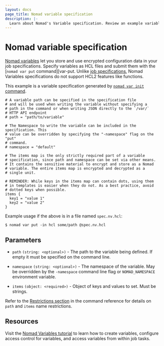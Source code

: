 ```yaml
---
layout: docs
page_title: Nomad variable specification
description: |-
  Learn about Nomad's Variable specification. Review an example variable specification. Configure path, namespace, and items.
---
```


# Nomad variable specification

[Nomad variables][nv] let you store and use encrypted configuration data in your
job specifications. Specify variables as HCL files and submit them with the
[`nomad var put` command][var-put. Unlike [job specifications][jobspecs], Nomad
Variables specifications do not support HCL2 features like functions.

This example is a variable specification generated by [`nomad var init` command][var-init].

```hcl
# A variable path can be specified in the specification file
# and will be used when writing the variable without specifying a
# path in the command or when writing JSON directly to the `/var/`
# HTTP API endpoint
# path = "path/to/variable"

# The Namespace to write the variable can be included in the specification. This
# value can be overridden by specifying the "-namespace" flag on the "put"
# command.
# namespace = "default"

# The items map is the only strictly required part of a variable
# specification, since path and namespace can be set via other means.
# It contains the sensitive material to encrypt and store as a Nomad
# variable. The entire items map is encrypted and decrypted as a
# single unit.

# REMINDER: While keys in the items map can contain dots, using them
# in templates is easier when they do not. As a best practice, avoid
# dotted keys when possible.
items {
  key1 = "value 1"
  key2 = "value 2"
}
```

Example usage if the above is in a file named `spec.nv.hcl`:

```shell-session
$ nomad var put -in hcl some/path @spec.nv.hcl
```

## Parameters

- `path` `(string: <optional>)` - The path to the variable being defined. If
  empty it must be specified on the command line.

- `namespace` `(string: <optional>)` - The namespace of the variable. May be
  overridden by the `-namespace` command line flag or `NOMAD_NAMESPACE`
  environment variable.

- `items` `(object: <required>)` - Object of keys and values to set. Must be
  strings.

Refer to the [Restrictions section][var-restrict] in the command reference for
details on `path` and `items` name restrictions.

## Resources

Visit the [Nomad Variables tutorial][tutorial] to learn how to create variables,
configure access control for variables, and access variables from within job tasks.

[nv]: /nomad/docs/concepts/variables
[var-init]: /nomad/docs/commands/var/init
[var-put]: /nomad/docs/commands/var/put
[jobspecs]: /nomad/docs/job-specification
[var-restrict]: /nomad/docs/commands/var/put#restrictions
[tutorial]: /nomad/tutorials/variables
